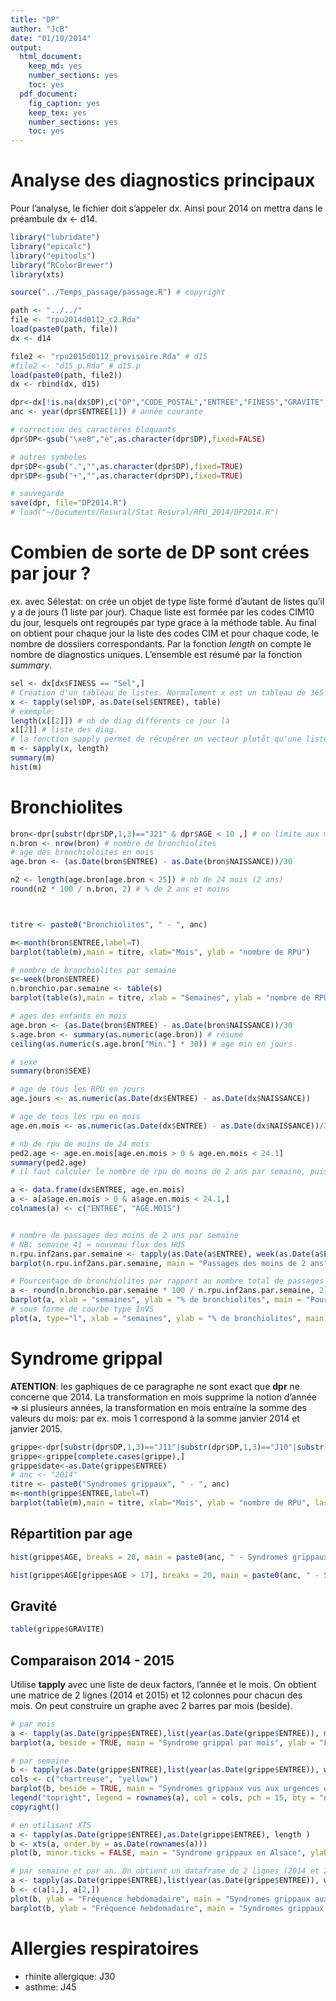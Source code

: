 ```yaml
---
title: "DP"
author: "JcB"
date: "01/10/2014"
output:
  html_document:
    keep_md: yes
    number_sections: yes
    toc: yes
  pdf_document:
    fig_caption: yes
    keep_tex: yes
    number_sections: yes
    toc: yes
---
```


Analyse des diagnostics principaux
=================================

Pour l'analyse, le fichier doit s'appeler dx. Ainsi pour 2014 on mettra dans le préambule dx <- d14.

```r
library("lubridate")
library("epicalc")
library("epitools")
library("RColorBrewer")
library(xts)

source("../Temps_passage/passage.R") # copyright

```


```r

path <- "../../"
file <- "rpu2014d0112_c2.Rda"
load(paste0(path, file))
dx <- d14

file2 <- "rpu2015d0112_provisoire.Rda" # d15
#file2 <- "d15_p.Rda" # d15.p
load(paste0(path, file2)) 
dx <- rbind(dx, d15)

dpr<-dx[!is.na(dx$DP),c("DP","CODE_POSTAL","ENTREE","FINESS","GRAVITE","ORIENTATION","MODE_SORTIE","AGE","SEXE","TRANSPORT","DESTINATION", "NAISSANCE")]
anc <- year(dpr$ENTREE[1]) # année courante

# correction des caractères bloquants
dpr$DP<-gsub("\xe8","è",as.character(dpr$DP),fixed=FALSE)

# autres symboles
dpr$DP<-gsub(".","",as.character(dpr$DP),fixed=TRUE)
dpr$DP<-gsub("+","",as.character(dpr$DP),fixed=TRUE)

# sauvegarde
save(dpr, file="DP2014.R")
# load("~/Documents/Resural/Stat Resural/RPU_2014/DP2014.R")
```

Combien de sorte de DP sont crées par jour ?
============================================

ex. avec Sélestat: on crée un objet de type liste formé d'autant de listes qu'il y a de jours (1 liste par jour). Chaque liste est formée par les codes CIM10 du jour, lesquels ont regroupés par type grace à la méthode table. Au final on obtient pour chaque jour la liste des codes CIM et pour chaque code, le nombre de dossiiers correspondants. Par la fonction _length_ on compte le nombre de diagnostics uniques. L'ensemble est résumé par la fonction _summary_.

```r
sel <- dx[dx$FINESS == "Sel",]
# Création d'un tableau de listes. Normalement x est un tableau de 365 listes. Chaque liste est formée par les diag. du jour avec le décompte de chaque diag.
x <- tapply(sel$DP, as.Date(sel$ENTREE), table)
# exemple:
length(x[[2]]) # nb de diag différents ce jour là
x[[2]] # liste des diag.
# la fonction sapply permet de récupérer un vecteur plutôt qu'une liste.
m <- sapply(x, length)
summary(m)
hist(m)

```


Bronchiolites
=============

```r

bron<-dpr[substr(dpr$DP,1,3)=="J21" & dpr$AGE < 10 ,] # on limite aux moins de 10 ans
n.bron <- nrow(bron) # nombre de bronchiolites
# age des bronchioloites en mois
age.bron <- (as.Date(bron$ENTREE) - as.Date(bron$NAISSANCE))/30

n2 <- length(age.bron[age.bron < 25]) # nb de 24 mois (2 ans)
round(n2 * 100 / n.bron, 2) # % de 2 ans et moins



titre <- paste0("Bronchiolites", " - ", anc)

m<-month(bron$ENTREE,label=T)
barplot(table(m),main = titre, xlab="Mois", ylab = "nombre de RPU")

# nombre de bronchiolites par semaine
s<-week(bron$ENTREE)
n.bronchio.par.semaine <- table(s)
barplot(table(s),main = titre, xlab = "Semaines", ylab = "nombre de RPU", las = 2, cex.names = 0.8)

# ages des enfants en mois
age.bron <- (as.Date(bron$ENTREE) - as.Date(bron$NAISSANCE))/30
s.age.bron <- summary(as.numeric(age.bron)) # résumé
ceiling(as.numeric(s.age.bron["Min."] * 30)) # age min en jours

# sexe
summary(bron$SEXE)

# age de tous les RPU en jours
age.jours <- as.numeric(as.Date(dx$ENTREE) - as.Date(dx$NAISSANCE))

# age de tous les rpu en mois
age.en.mois <- as.numeric(as.Date(dx$ENTREE) - as.Date(dx$NAISSANCE))/30

# nb de rpu de moins de 24 mois
ped2.age <- age.en.mois[age.en.mois > 0 & age.en.mois < 24.1]
summary(ped2.age)
# il faut calculer le nombre de rpu de moins de 2 ans par semaine, puis voir ce que les bronchiolites représentent en %

a <- data.frame(dx$ENTREE, age.en.mois)
a <- a[a$age.en.mois > 0 & a$age.en.mois < 24.1,]
colnames(a) <- c("ENTREE", "AGE.MOIS")


# nombre de passages des moins de 2 ans par semaine
# NB: semaine 41 = nouveau flux des HUS
n.rpu.inf2ans.par.semaine <- tapply(as.Date(a$ENTREE), week(as.Date(a$ENTREE)), length)
barplot(n.rpu.inf2ans.par.semaine, main = "Passages des moins de 2 ans", ylab = "nombre de RPU", xlab = "semaines")

# Pourcentage de bronchiolites par rapport au nombre total de passages d'enfants de moins de 24 mois
a <- round(n.bronchio.par.semaine * 100 / n.rpu.inf2ans.par.semaine, 2)
barplot(a, xlab = "semaines", ylab = "% de bronchiolites", main = "Pourcentage de bronchiolites par rapport au nombre total de passages\n d'enfants de moins de 24 mois")
# sous forme de courbe type InVS
plot(a, type="l", xlab = "semaines", ylab = "% de bronchiolites", main = "Proportion de bronchiolites parmi le total de passages\n chez les enfants de moins de 24 mois")

```

Syndrome grippal
================

__ATENTION__: les gaphiques de ce paragraphe ne sont exact que __dpr__ ne concerne que 2014. La transformation en mois supprime la notion d'année => si plusieurs années, la transformation en mois entraïne la somme des valeurs du mois: par ex. mois 1 correspond à la somme janvier 2014 et janvier 2015.

```r
grippe<-dpr[substr(dpr$DP,1,3)=="J11"|substr(dpr$DP,1,3)=="J10"|substr(dpr$DP,1,3)=="J09", ] # c("DP","ENTREE")
grippe<-grippe[complete.cases(grippe),]
grippe$date<-as.Date(grippe$ENTREE)
# anc <- "2014"
titre <- paste0("Syndromes grippaux", " - ", anc)
m<-month(grippe$ENTREE,label=T)
barplot(table(m),main = titre, xlab="Mois", ylab = "nombre de RPU", las = 2)
```

Répartition par age
--------------------
```r
hist(grippe$AGE, breaks = 20, main = paste0(anc, " - Syndromes grippaux"), xlab = "Age (années)", ylab = "Fréquence")

hist(grippe$AGE[grippe$AGE > 17], breaks = 20, main = paste0(anc, " - Syndromes grippaux dans la population adulte"), xlab = "Age (années)", ylab = "Fréquence")

```

Gravité
-------
```r
table(grippe$GRAVITE)

```


Comparaison 2014 - 2015
-----------------------
Utilise __tapply__ avec une liste de deux factors, l'année et le mois. On obtient une matrice de 2 lignes (2014 et 2015) et 12 colonnes pour chacun des mois. On peut construire un graphe avec 2 barres par mois (beside).

```r

# par mois
a <- tapply(as.Date(grippe$ENTREE),list(year(as.Date(grippe$ENTREE)), month(as.Date(grippe$ENTREE))), length )
barplot(a, beside = TRUE, main = "Syndrome grippal par mois", ylab = "Fréquence")

# par semaine
b <- tapply(as.Date(grippe$ENTREE),list(year(as.Date(grippe$ENTREE)), week(as.Date(grippe$ENTREE))), length )
cols <- c("chartreuse", "yellow")
barplot(b, beside = TRUE, main = "Syndromes grippaux vus aux urgences en Alsace", ylab = "Fréquence hebdomadaire", las = 2, cex.names = 0.8, col = cols, xlab = "semaines")
legend("topright", legend = rownames(a), col = cols, pch = 15, bty = "n")
copyright()

# en utilisant XTS
a <- tapply(as.Date(grippe$ENTREE),as.Date(grippe$ENTREE), length )
b <- xts(a, order.by = as.Date(rownames(a)))
plot(b, minor.ticks = FALSE, main = "Syndrome grippaux en Alsace", ylab = "Fréquence quotidienne")

# par semaine et par an. On obtient un dataframe de 2 lignes (2014 et 2015). Les 2 lignes sont mises bout à bout pour être barplottées.
a <- tapply(as.Date(grippe$ENTREE),list(year(as.Date(grippe$ENTREE)), week(as.Date(grippe$ENTREE))), length )
b <- c(a[1,], a[2,])
plot(b, ylab = "Fréquence hebdomadaire", main = "Syndromes grippaux aux SU d'Alsace", type = "l")
barplot(b, ylab = "Fréquence hebdomadaire", main = "Syndromes grippaux hebdomadaires aux SU d'Alsace", sub = "2014 - 2015")

```

Allergies respiratoires
=======================

- rhinite allergique: J30
- asthme: J45

